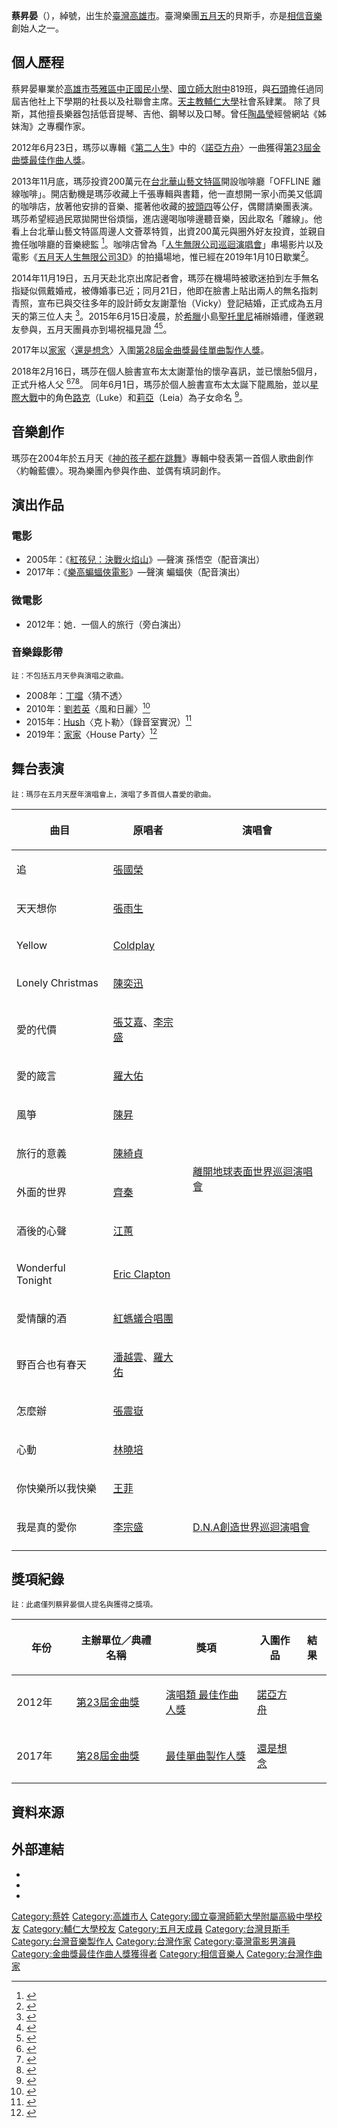 {{藝人
| 姓名 = 蔡昇晏
| 類型 = 音樂家
| 圖片 =
| 羅馬拼音 = Tsai Shen-Yen
| 英文名 = Matthew Tsai、Masa
| 暱稱 = 瑪莎 <!--此處僅列官方暱稱，粉絲暱稱不放，敬請配合，謝謝～-->
| 國籍 = {{ROC}}
| 出生日期 = {{birth_date_and_age|1977|4|25}}
| 出生地點 = {{TWN}}[[高雄市_(省轄市)|高雄市]]
| 職業 = [[貝斯手|貝斯手]]、[[作曲家|作曲家]]、[[編曲家|編曲家]]、[[填詞人|填詞人]]、[[音樂製作人|音樂製作人]]
| 語言 = [[中華民國國語|國語]]、[[臺灣話|台語]]、[[英語|英語]] <!-- 此處僅列其精通或略懂的語言。 -->
| 教育程度 = 
| 母校 = {{Plain list}}
* [[高雄市苓雅區中正國民小學|高雄市苓雅區中正國民小學]]
* [[國立臺灣師範大學附屬高級中學|師大附中]]
* [[輔仁大學|輔仁大學]]社會系（肄業）
| 配偶 = {{marriage|謝葦怡|2014}}
| 兒女 = 1子1女
| 音樂類型 = {{Plain list}}
* [[華語流行音樂|華語流行音樂]]
* [[日語流行音樂|日語流行音樂]]
* [[台語流行音樂|台語流行音樂]]
| 演奏樂器 = [[吉他|吉他]]、[[電貝斯|電貝斯]]、[[低音提琴|低音提琴]]、[[鋼琴|鋼琴]]、[[口琴|口琴]]、[[手風琴|手風琴]]
| 出道地點 = {{TWN}}
| 出道日期 = 1997年3月29日
| 出道作 = [[五月天第一張創作專輯|五月天第一張創作專輯]]
| 代表作 = 
| 活躍年代 = 1997年至今
| 唱片公司 = {{Plain list}}
* [[滾石唱片|滾石唱片]]（1999－2006年）
* [[相信音樂|相信音樂]]（2006年至今）
* [[A-Sketch|A-Sketch]]（2013年至今，日本）
| 經紀公司 = {{Plain list}}
* 滾石唱片（1999－2006年）
* 相信音樂（2006年至今）
* [[Amuse|Amuse]]（2013年至今，日本）
| goldenmelodyawards = {{Awards| [[最佳作曲人獎_(金曲獎)|最佳作曲人獎]] | [[第23屆金曲獎|2012年]] | 諾亞方舟}}
| 網站 = 
| 相關團體 = [[五月天|五月天]]
| imdb = 5669520
}}
'''蔡昇晏'''（{{bd|1977年|4月25日|catIdx=C蔡}}），綽號{{engname|瑪莎|Masa}}，出生於[[臺灣|臺灣]][[高雄市_(省轄市)|高雄市]]。臺灣樂團[[五月天|五月天]]的貝斯手，亦是[[相信音樂|相信音樂]]創始人之一。

== 個人歷程 ==
蔡昇晏畢業於[[高雄市苓雅區中正國民小學|高雄市苓雅區中正國民小學]]、[[國立臺灣師範大學附屬高級中學|國立師大附中]]819班，與[[石錦航|石頭]]擔任過同屆吉他社上下學期的社長以及社聯會主席。[[輔仁大學|天主教輔仁大學]]社會系肄業。
除了貝斯，其他擅長樂器包括低音提琴、吉他、鋼琴以及口琴。曾任[[陶晶瑩|陶晶瑩]]經營網站《姊妹淘》之專欄作家。

2012年6月23日，瑪莎以專輯《[[第二人生_(專輯)|第二人生]]》中的〈[[諾亞方舟_(歌曲)|諾亞方舟]]〉一曲獲得[[第23屆金曲獎|第23屆金曲獎]][[最佳作曲人獎_(金曲獎)|最佳作曲人獎]]。

2013年11月底，瑪莎投資200萬元在[[華山1914文化創意產業園區|台北華山藝文特區]]開設咖啡廳「OFFLINE 離線咖啡」。開店動機是瑪莎收藏上千張專輯與書籍，他一直想開一家小而美又低調的咖啡店，放著他安排的音樂、擺著他收藏的[[披頭四樂團|披頭四]]等公仔，偶爾請樂團表演。
瑪莎希望經過民眾拋開世俗煩惱，進店邊喝咖啡邊聽音樂，因此取名「離線」。他看上台北華山藝文特區周邊人文薈萃特質，出資200萬元與圈外好友投資，並親自擔任咖啡廳的音樂總監 <ref>{{cite news|author=李志展 |title=瑪莎拋200萬賣文青咖啡 冠佑夫妻搞網售|url=http://www.appledaily.com.tw/appledaily/article/entertainment/20131014/35361405/applesearch/%E7%91%AA%E8%8E%8E%E6%8B%8B200%E8%90%AC%E8%B3%A3%E6%96%87%E9%9D%92%E5%92%96%E5%95%A1%E5%86%A0%E4%BD%91%E5%A4%AB%E5%A6%BB%E6%90%9E%E7%B6%B2%E5%94%AE|accessdate=2013-10-14|newspaper=《[[台灣蘋果日報|台灣蘋果日報]]》 |date=2017-06-21}}</ref>。咖啡店曾為「[[人生無限公司巡迴演唱會|人生無限公司巡迴演唱會]]」串場影片以及電影《[[五月天人生無限公司3D|五月天人生無限公司3D]]》的拍攝場地，惟已經在2019年1月10日歇業<ref>{{cite news|url=https://ent.ltn.com.tw/news/breakingnews/2671959|title=真的離線了？ 五月天瑪莎「離線咖啡」傳停業|newspaper=自由時報|accessdate=2019-01-15|archive-date=2019-01-15|archive-url=https://ent.ltn.com.tw/news/breakingnews/2671959|dead-url=no}}</ref>。

2014年11月19日，五月天赴北京出席記者會，瑪莎在機場時被歌迷拍到左手無名指疑似佩戴婚戒，被傳婚事已近；同月21日，他即在臉書上貼出兩人的無名指刺青照，宣布已與交往多年的設計師女友謝葦怡（Vicky）登記結婚，正式成為五月天的第三位人夫 <ref>{{cite news|url=http://www.cna.com.tw/news/amov/201411210044-1.aspx|title=五月天瑪莎結婚 秀無名指刺青|newspaper=中央社|accessdate=2014-11-21|archive-date=2014-11-24|archive-url=https://web.archive.org/web/20141124034158/http://www.cna.com.tw/news/amov/201411210044-1.aspx|dead-url=no}}</ref>。2015年6月15日凌晨，於[[希臘|希臘]]小島[[聖托里尼|聖托里尼]]補辦婚禮，僅邀親友參與，五月天團員亦到場祝福見證 <ref>{{cite news|url=http://www.ettoday.net/news/20150615/520967.htm|title=美得像電影！五月天瑪莎希臘完婚　牽新娘Vicky掩嘴笑|newspaper=ETtoday|accessdate=2015-06-15|archive-date=2015-06-15|archive-url=https://web.archive.org/web/20150615060140/http://www.ettoday.net/news/20150615/520967.htm|dead-url=no}}</ref><ref>{{cite news|url=http://ent.ltn.com.tw/news/paper/889596|title=瑪莎希臘婚禮少一咖 五月天伴郎造型吸睛|newspaper=自由時報|accessdate=2015-06-16|archive-date=2015-06-19|archive-url=https://web.archive.org/web/20150619085516/http://ent.ltn.com.tw/news/paper/889596|dead-url=no}}</ref>。

2017年以[[紀家盈|家家]]〈[[還是想念|還是想念]]〉入圍[[第28屆金曲獎|第28屆金曲獎]][[最佳單曲製作人獎_(金曲獎)|最佳單曲製作人獎]]。

2018年2月16日，瑪莎在個人臉書宣布太太謝葦怡的懷孕喜訊，並已懷胎5個月，正式升格人父 <ref>{{cite news|author=洪彩婷、陳薈涵|title=瑪莎宣布設計師老婆懷孕！升格五月天第3位爸爸|url=https://tw.appledaily.com/new/realtime/20180216/1299735/|accessdate=2018-02-16|newspaper=《[[蘋果日報_(台灣)|蘋果日報]]》|date=2018-02-16|archive-date=2018-02-16|archive-url=https://web.archive.org/web/20180216222850/https://tw.appledaily.com/new/realtime/20180216/1299735/|dead-url=no}}</ref><ref>{{cite news|author=林南谷|title=恭喜！五月天瑪莎做人成功 即將升格當爸爸|url=http://ent.ltn.com.tw/m/news/breakingnews/2343510|accessdate=2018-02-16|newspaper=《[[自由時報|自由時報]]》|date=2018-02-17|archive-date=2018-02-17|archive-url=https://web.archive.org/web/20180217082436/http://ent.ltn.com.tw/m/news/breakingnews/2343510|dead-url=no}}</ref><ref>{{cite news|author=|title=五月天瑪莎宣布當爸 拿黑武士漫畫當爸爸手冊|url=http://m.cna.com.tw/news/firstnews/201802165002.aspx|accessdate=2018-02-16|newspaper=《[[中央通訊社|中央社]]》|date=2018-02-17|archive-date=2018-02-17|archive-url=https://web.archive.org/web/20180217082611/http://m.cna.com.tw/news/firstnews/201802165002.aspx|dead-url=no}}</ref>。
同年6月1日，瑪莎於個人臉書宣布太太誕下龍鳳胎，並以[[星際大戰|星際大戰]]中的角色[[路克·天行者|路克]]（Luke）和[[莉亞公主|莉亞]]（Leia）為子女命名 <ref>{{cite news|author=|title=五月天瑪莎真的當爸 喜獲雙子座龍鳳胎|url=https://stars.udn.com/star/story/10088/3174211|accessdate=2018-06-01|newspaper=und|date=2018-06-01|archive-date=2018-10-04|archive-url=https://web.archive.org/web/20181004193557/https://stars.udn.com/star/story/10088/3174211|dead-url=no}}</ref>。

== 音樂創作 ==
{{main|五月天音樂創作列表 #瑪莎}}

瑪莎在2004年於五月天《[[神的孩子都在跳舞_(專輯)|神的孩子都在跳舞]]》專輯中發表第一首個人歌曲創作〈約翰藍儂〉。現為樂團內參與作曲、並偶有填詞創作。

== 演出作品 ==
{{main|五月天媒體作品列表}}
=== 電影 ===
* 2005年：《[[紅孩兒：決戰火焰山|紅孩兒：決戰火焰山]]》—聲演 孫悟空（配音演出）
* 2017年：《[[樂高蝙蝠俠電影|樂高蝙蝠俠電影]]》—聲演 蝙蝠俠（配音演出）

=== 微電影 ===
* 2012年：她．一個人的旅行（旁白演出）

=== 音樂錄影帶 ===
<small>註：不包括五月天參與演唱之歌曲。</small>
* 2008年：[[丁噹|丁噹]]〈猜不透〉
* 2010年：[[劉若英|劉若英]]〈風和日麗〉<ref>{{youtube|a70mYFeC8v8|風和日麗}}</ref>
* 2015年：[[Hush_(歌手)|Hush]]〈克卜勒〉（錄音室實況）<ref>{{youtube|YrNF4IaycGM|克卜勒}}</ref>
* 2019年：[[紀家盈|家家]]〈House Party〉<ref>{{youtube|5HkZTZPbu24|House Party}}</ref>

== 舞台表演 ==
<small>註：瑪莎在五月天歷年演唱會上，演唱了多首個人喜愛的歌曲。</small>
{|class="wikitable" style="text-align:center" width="65%"
|-
! 曲目
! 原唱者
! 演唱會
|-
| 追 ||[[張國榮|張國榮]] || rowspan=16 | [[離開地球表面世界巡迴演唱會|離開地球表面世界巡迴演唱會]]
|-
| 天天想你|| [[張雨生|張雨生]]
|-
| Yellow || [[Coldplay|Coldplay]]
|-
| Lonely Christmas || [[陳奕迅|陳奕迅]]
|-
| 愛的代價 || [[張艾嘉|張艾嘉]]、[[李宗盛|李宗盛]]
|-
| 愛的箴言 || [[羅大佑|羅大佑]]
|-
| 風箏 || [[陳昇|陳昇]]
|-
| 旅行的意義 || [[陳綺貞|陳綺貞]]
|-
| 外面的世界 || [[齊秦|齊秦]]
|-
| 酒後的心聲 || [[江蕙|江蕙]]
|-
| Wonderful Tonight || [[Eric_Clapton|Eric Clapton]]
|-
| 愛情釀的酒 || [[紅螞蟻合唱團|紅螞蟻合唱團]]
|-
| 野百合也有春天 || [[潘越雲|潘越雲]]、[[羅大佑|羅大佑]]
|-
| 怎麼辦 || [[張震嶽|張震嶽]]
|-
| 心動 || [[林曉培|林曉培]]
|-
| 你快樂所以我快樂 || [[王菲|王菲]]
|-
| 我是真的愛你 || [[李宗盛|李宗盛]] || [[D.N.A創造世界巡迴演唱會|D.N.A創造世界巡迴演唱會]]
|-
|}

== 獎項紀錄 ==
{{main|五月天獲獎與提名列表}}
<small>註：此處僅列蔡昇晏個人提名與獲得之獎項。</small>
{|class="wikitable" style="text-align:center" width="65%"
|-
! width=80px | 年份
! 主辦單位／典禮名稱
! 獎項
! 入圍作品
! 結果
|-
! 2012年
| [[第23屆金曲獎|第23屆金曲獎]]
| [[最佳作曲人獎_(金曲獎)|演唱類 最佳作曲人獎]]
| [[諾亞方舟|諾亞方舟]]
| {{won}}  
|-
! 2017年
| [[第28屆金曲獎|第28屆金曲獎]]
| [[最佳單曲製作人獎_(金曲獎)|最佳單曲製作人獎]]
| [[還是想念|還是想念]]
| {{nom}}  
|}

== 資料來源 ==
{{Col-begin}}
{{Col-2}}
{{reflist|3}}
{{col-end}}

== 外部連結 ==
{{commons category|Masa (musician)}}
* {{zh-tw}}{{facebook|五月天-瑪莎-199829546752158|五月天 瑪莎}}
* {{zh-cn}}{{Sinaweibo|2661627953|Mayday瑪莎}}
* {{hkmdb name|35793|蔡昇晏}}

{{五月天}}
{{相信音樂}}
{{Golden-Melody-Composer}}
{{臺灣社會運動|性別平等運動}}
{{Authority control}}
{{Portal bar|台灣|音樂|戲劇|電影|人物}}

{{DEFAULTSORT:M}}
[[Category:蔡姓|Category:蔡姓]]
[[Category:高雄市人|Category:高雄市人]]
[[Category:國立臺灣師範大學附屬高級中學校友|Category:國立臺灣師範大學附屬高級中學校友]]
[[Category:輔仁大學校友|Category:輔仁大學校友]]
[[Category:五月天成員|Category:五月天成員]]
[[Category:台灣貝斯手|Category:台灣貝斯手]]
[[Category:台灣音樂製作人|Category:台灣音樂製作人]]
[[Category:台灣作家|Category:台灣作家]]
[[Category:臺灣電影男演員|Category:臺灣電影男演員]]
[[Category:金曲獎最佳作曲人獎獲得者|Category:金曲獎最佳作曲人獎獲得者]]
[[Category:相信音樂人|Category:相信音樂人]]
[[Category:台灣作曲家|Category:台灣作曲家]]
